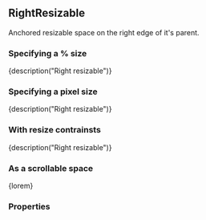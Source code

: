 
<CommonHeader />

<Meta title="Components|RightResizable" component={RightResizable} />

## RightResizable

Anchored resizable space on the right edge of it's parent.

### Specifying a % size

<Preview>
	<Story name="Default (%)">
		<ViewPort>
			<RightResizable style={green} size="50%" trackSize={true}>
				{description("Right resizable")}
			</RightResizable>
		</ViewPort>
	</Story>
</Preview>

### Specifying a pixel size

<Preview>
	<Story name="Default (px)">
		<ViewPort>
			<RightResizable style={green} size={300} trackSize={true}>
				{description("Right resizable")}
			</RightResizable>
		</ViewPort>
	</Story>
</Preview>

### With resize contrainsts

<Preview>
	<Story name="With resize constraints">
		<ViewPort>
			<RightResizable style={green} size={300} trackSize={true} minimumSize={150} maximumSize={450}>
				{description("Right resizable")}
			</RightResizable>
		</ViewPort>
	</Story>
</Preview>

### As a scrollable space

<Preview>
	<Story name="Scrollable">
		<ViewPort>
			<RightResizable style={green} size={300} scrollable={true}>
				{lorem}
			</RightResizable>
		</ViewPort>
	</Story>
</Preview>

### Properties

<Story name="Properties">
	<PropsTable>
		<ResizableProps />
		<AnchoredProps />
		<StandardProps />
	</PropsTable>
</Story>